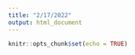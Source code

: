 ```yaml
---
title: "2/17/2022"
output: html_document
---
```


```r
knitr::opts_chunk$set(echo = TRUE)
```


